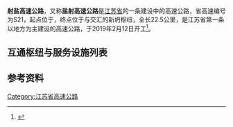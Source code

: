 {{江苏未来建设}}
{{中国高速公路信息框
|省名=Jiangsu
|编号=S21
|名称=射阳 - 盐城高速公路
|路线简称=射盐
|起点={{中国国道名|228}}
|终点={{China Expwy Name|G15}}新坍枢纽
|规划总里程=22.5
|始建日期=2019年2月12日
}}
'''射盐高速公路'''，又称'''盐射高速公路'''是[[江苏省|江苏省]]的一条建设中的高速公路，省高速编号为S21，起点位于{{中国国道名|228}}，终点位于与{{China Expwy Name|G15}}交汇的新坍枢纽，全长22.5公里，是江苏省第一条以地方为主建设的高速公路，于2019年2月12日开工<ref>{{Cite web|title=总投资24.5亿元，盐射高速今日开工|url=https://news.sina.com.cn/o/2019-02-13/doc-ihrfqzka5294383.shtml|accessdate=2020-10-27|date=2019-02-13|last=扬子晚报网|work=news.sina.com.cn|archive-date=2020-10-27|archive-url=https://web.archive.org/web/20201027132331/https://news.sina.com.cn/o/2019-02-13/doc-ihrfqzka5294383.shtml|dead-url=no}}</ref>。

==互通枢纽与服务设施列表==
{{Start expwy exit box|place=1}}
{{Expwy exit item|type=MT|name=射阳新港|place=[[盐城市|盐城市]]<br/>[[射阳县|射阳县]]|place rows=4|state=U|road connection={{中国国道名|228}}}}
{{Expwy exit item|type=E|name=射阳新区|state=U}}
{{Expwy exit item|type=E|name=合德|state=U|road connection={{中国省道名|226|P=江苏}}}}
{{Expwy exit item|type=H|name=新坍|state=U|highway connection={{China Expwy Name|G15}}}}
{{End expwy exit box|place=1}}

==参考资料==
{{Reflist}}
{{江苏省高速公路}}
{{江苏小作品}}

[[Category:江苏省高速公路|Category:江苏省高速公路]]
